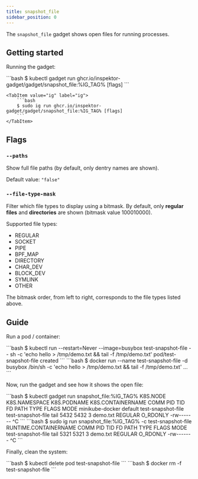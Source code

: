 ```yaml
---
title: snapshot_file
sidebar_position: 0
---
```



The `snapshot_file` gadget shows open files for running processes.

## Getting started

Running the gadget:

<Tabs groupId="env">
    <TabItem value="kubectl-gadget" label="kubectl gadget">
        ```bash
        $ kubectl gadget run ghcr.io/inspektor-gadget/gadget/snapshot_file:%IG_TAG% [flags]
        ```
    </TabItem>

    <TabItem value="ig" label="ig">
        ```bash
        $ sudo ig run ghcr.io/inspektor-gadget/gadget/snapshot_file:%IG_TAG% [flags]
        ```
    </TabItem>
</Tabs>

## Flags

### `--paths`

Show full file paths (by default, only dentry names are shown).

Default value: `"false"`

### `--file-type-mask`

Filter which file types to display using a bitmask.
By default, only **regular files** and **directories** are shown (bitmask value 100010000).

Supported file types:

- REGULAR
- SOCKET
- PIPE
- BPF_MAP
- DIRECTORY
- CHAR_DEV
- BLOCK_DEV
- SYMLINK
- OTHER

The bitmask order, from left to right, corresponds to the file types listed above.

## Guide

Run a pod / container:

<Tabs groupId="env">
<TabItem value="kubectl-gadget" label="kubectl gadget">
```bash
$ kubectl run --restart=Never --image=busybox test-snapshot-file -- sh -c 'echo hello > /tmp/demo.txt && tail -f /tmp/demo.txt'
pod/test-snapshot-file created
```

</TabItem>

<TabItem value="ig" label="ig">
```bash
$ docker run --name test-snapshot-file -d busybox /bin/sh -c 'echo hello > /tmp/demo.txt && tail -f /tmp/demo.txt'
...
```

Now, run the gadget and see how it shows the open file:

<Tabs groupId="env">
<TabItem value="kubectl-gadget" label="kubectl gadget">
```bash
$ kubectl gadget run snapshot_file:%IG_TAG%
K8S.NODE        K8S.NAMESPACE   K8S.PODNAME         K8S.CONTAINERNAME   COMM   PID   TID   FD   PATH    TYPE    FLAGS   MODE      
minikube-docker default         test-snapshot-file  test-snapshot-file  tail     5432  5432  3  demo.txt REGULAR    O_RDONLY    -rw-------  
^C
```
</TabItem>

<TabItem value="ig" label="ig">
```bash
$ sudo ig run snapshot_file:%IG_TAG% -c test-snapshot-file
RUNTIME.CONTAINERNAME   COMM   PID   TID   FD   PATH   TYPE     FLAGS   MODE
test-snapshot-file      tail   5321  5321  3    demo.txt REGULAR    O_RDONLY  -rw-------  
^C
```
</TabItem>
</Tabs>

Finally, clean the system:

<Tabs groupId="env">
<TabItem value="kubectl-gadget" label="kubectl gadget">
```bash
$ kubectl delete pod test-snapshot-file
```
</TabItem>

<TabItem value="ig" label="ig">
```bash
$ docker rm -f test-snapshot-file
```
</TabItem>
</Tabs>

